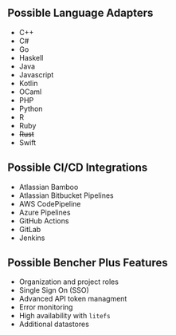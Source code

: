 ## Possible Language Adapters

- C++
- C#
- Go
- Haskell
- Java
- Javascript
- Kotlin
- OCaml
- PHP
- Python
- R
- Ruby
- ~~Rust~~
- Swift

## Possible CI/CD Integrations

- Atlassian Bamboo
- Atlassian Bitbucket Pipelines
- AWS CodePipeline
- Azure Pipelines
- GitHub Actions
- GitLab
- Jenkins

## Possible Bencher Plus Features

- Organization and project roles
- Single Sign On (SSO)
- Advanced API token managment
- Error monitoring
- High availability with `litefs`
- Additional datastores

